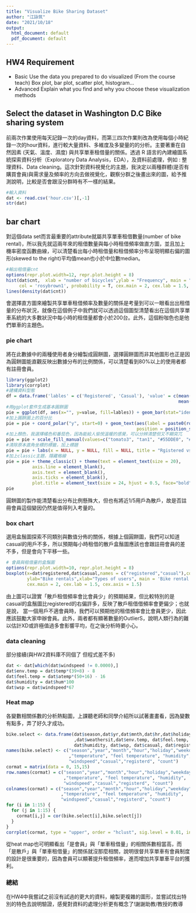 ---
title: "Visualize Bike Sharing Dataset"
author: "江詠筑"
date: "2021/10/18"
output:
  html_document: default
  pdf_document: default
---
## HW4 Requirement
* Basic
Use the data you prepared to do visualized (From the course teach)  Box plot, bar plot, scatter plot, histogram…
* Advanced
Explain what you find and why you choose these visualization methods

## Select the dataset in Washington D.C Bike sharing system
前兩次作業使用每天記錄一次的day資料，而第三四次作業則改為使用每個小時紀錄一次的hour資料，進行較大量資料、多維度及多變量的的分析。主要著重在自然因素 (天氣、溫度、濕度) 與共享單車租借量的關係。透過 R 語言的內建繪圖系統探索資料分析（Exploratory Data Analysis，EDA），及資料前處理，例如 : 整理資料、Data cleaning。這次針對資料視覺化的主題，我決定以兩種群體(是否有購買會員)與需求量及頻率的方向去做視覺化，觀察分群之後畫出來的圖，給予推測說明，比較是否會跟沒分群時有不一樣的結果。
```{r}
#輸入資料
dat <- read.csv('hour.csv')[,-1]
str(dat)
```

## bar chart
對這個data set而言最重要的attribute就屬共享單車租借數量(number of bike rental)，所以我先就這兩年來的租借數量與每小時租借頻率做直方圖，並且加上機率密度函數曲線，可以清楚看出每小時租借量和租借頻率分布呈現明顯右偏的圖形(skewed to the right)平均值mean也小於中位數median。
```{r}
#輸出租借量cnt
options(repr.plot.width=12, repr.plot.height = 8)
hist(dat$cnt,  xlab = "number of bicycles",ylab = "Frequency", main = "Histogram of total number of bike rentals",
     col = 'rosybrown1', probability = T, cex.main = 2, cex.lab = 1.5, cex.axis = 1.5)
lines(density(dat$cnt))
```

會選擇直方圖來繪製共享單車租借頻率及數量的關係是考量到可以一眼看出出租借量的分布狀況，就像在這個例子中我們就可以透過這個圖型清楚看出在這個共享單車系統的大多數狀況中每小時的租借量都會小於200台。此外，這個粉咖色也是他們單車的主題色。

### pie chart
將在此數據中的兩種使用者身分繪製成圓餅圖，選擇圓餅圖而非其他圖形也正是因為圓餅圖能直觀反映出數據分布的比例關係，可以清楚看到80%以上的使用者都有註冊會員。
```{r}
library(ggplot2)
library(corrplot)
#建構資料型態
df = data.frame('lables' = c('Registered', 'Casual'), 'value' = c(mean(dat$registered)/(mean(dat$registered)+mean(dat$casual)), 
                                                                  mean(dat$casual)/(mean(dat$registered)+mean(dat$casual))))
#用ggplot套件生成基本圓餅圖
pie = ggplot(df, aes(x="", y=value, fill=lables)) + geom_bar(stat="identity", width=1)
#加上圓餅圖上的百分比
pie = pie + coord_polar("y", start=0) + geom_text(aes(label = paste0(round(value*100), "%")), 
                                                  position = position_stack(vjust = 0.5), size = 10)
#加上顏色，我選擇橘色和番茄色，因為能給人愉悅溫暖的感覺，可以分辨清楚但又不顯突兀
pie = pie + scale_fill_manual(values=c("tomato3", "tan1", "#55DDE0", "#999999"))
#清除原本直角坐標的標籤，加上標題
pie = pie + labs(x = NULL, y = NULL, fill = NULL, title = "Rgistered vs. Casual Users")
#加上classic主題，隱藏格線
pie = pie + theme_classic() + theme(text = element_text(size = 20),
          axis.line = element_blank(),
          axis.text = element_blank(),
          axis.ticks = element_blank(),
          plot.title = element_text(size = 24, hjust = 0.5, face="bold"))
pie

```

圓餅圖的製作能清楚看出分布比例懸殊大，但也有將近1/5用戶為散戶，故是否註冊會員這個變因仍然是值得列入考量的。

### box chart
選用盒鬚圖探索不同類別與數值分佈的關係，根據上個圓餅圖，我們可以知道casual的用戶不多，所以預期每小時租借的散戶盒鬚圖應該也會跟註冊會員的差不多，但是會向下平移一些。
```{r}
# 會員與租借量的盒鬚圖
options(repr.plot.width=10, repr.plot.height = 8)
boxplot(x=dat$registered,dat$casual,names = c("registered","casual"),col="sienna1",
        ylab="Bike rentals",xlab="Types of users", main = 'Bike rental vs. type of users', 
        cex.main = 2, cex.lab = 1.5, cex.axis = 1.5)
```

由上圖可以證實「散戶租借頻率會比會員少」的預期結果，但比較特別的是casual的盒鬚圖比registered的右偏許多，反映了散戶租借借頻率會更偏少；也就是說， 當一個用戶不適會員時，我們可以預期他的租借頻率會比會員更少，因此應該鼓勵大家申辦會員。此外，兩者都有顯著數量的OutlierS，說明人類行為的難以估計XD或許極值過多會影響平均，在之後分析時要小心。

### data cleaning 
部分接續(與HW2資料庫不同個了 但程式差不多)

```{r}
dat <- dat[which(dat$windspeed != 0.0000),]
dat$env.temp = dat$temp*(39+8) - 8
dat$feel.temp = dat$atemp*(50+16) - 16
dat$humidity = dat$hum*100
dat$wsp = dat$windspeed*67
```

### Heat map
各變數相關係數的分析熱點圖，上課聽老師和同學介紹所以試著畫畫看，因為變數有點多，弄了好久才成功。

```{r}
bike.select <- data.frame(dat$season,dat$yr,dat$mnth,dat$hr,dat$holiday,dat$weekday,dat$workingday
                          ,dat$weathersit,dat$env.temp, dat$feel.temp,
                          dat$humidity, dat$wsp, dat$casual, dat$registered,dat$cnt)
names(bike.select) <- c("season","year","month","hour","holiday","weekday","workingday","weathersit"
                        ,"temperature", "feel temperature", "humidity",
                        "windspeed","casual","registerd", "count")
cormat = matrix(data = 0, 15,15)
row.names(cormat) = c("season","year","month","hour","holiday","weekday","workingday","weathersit"
                      ,"temperature", "feel temperature", "humidity",
                      "windspeed","casual","registerd", "count")
colnames(cormat) = c("season","year","month","hour","holiday","weekday","workingday","weathersit"
                     ,"temperature", "feel temperature", "humidity",
                     "windspeed","casual","registerd", "count")
for (i in 1:15) {
  for (j in 1:15) {
    cormat[i,j] = cor(bike.select[i],bike.select[j])
  }
}
corrplot(cormat, type = "upper", order = "hclust", sig.level = 0.01, insig = "blank", tl.cex=1.4)
```

從heat map也可明顯看出「是會員」與「單車租借量」的相關係數相當高，而「是散戶」與「單車租借量」的關係就沒那麼相關，說明很督共享單車有會員制度的設計是很重要的，因為會員可以顯著提升租借頻率，進而增加共享單車平台的獲利。

### 總結
在HW4中我嘗試之前沒有試過的更大的資料，繪製更複雜的圖形，並嘗試找出特別的特色去說明驗證，感覺對資料的處理分析更有概念了!謝謝助教/教授的教導
